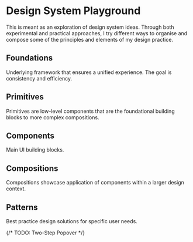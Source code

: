 
<Meta title="Introduction" />
<h1>Design System Playground</h1>
<p>
This is meant as an exploration of design system ideas. Through both experimental and practical approaches, I try different ways to organise and compose some of the principles and elements of my design practice.
</p>

<h2>Foundations</h2>
<p>Underlying framework that ensures a unified experience. The goal is consistency and efficiency.</p>

<h2>Primitives</h2>
<p>Primitives are low-level components that are the foundational building blocks to more complex compositions.</p>

<h2>Components</h2>
<p>Main UI building blocks.</p>

<h2>Compositions</h2>
<p>Compositions showcase application of components within a larger design context.</p>

<h2>Patterns</h2>
<p>Best practice design solutions for specific user needs.</p>
{/* TODO: Two-Step Popover */}